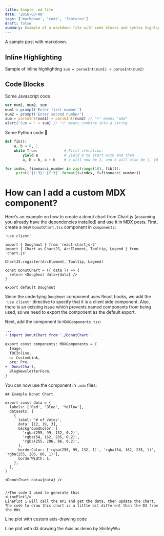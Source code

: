 ```yaml
---
title: Sample .md file
date: '2016-03-08'
tags: ['markdown', 'code', 'features']
draft: false
summary: Example of a markdown file with code blocks and syntax highlighting
---
```


A sample post with markdown.

## Inline Highlighting

Sample of inline highlighting `sum = parseInt(num1) + parseInt(num2)`

## Code Blocks

Some Javascript code

```javascript
var num1, num2, sum
num1 = prompt('Enter first number')
num2 = prompt('Enter second number')
sum = parseInt(num1) + parseInt(num2) // "+" means "add"
alert('Sum = ' + sum) // "+" means combine into a string
```

Some Python code 🐍

```python
def fib():
    a, b = 0, 1
    while True:            # First iteration:
        yield a            # yield 0 to start with and then
        a, b = b, a + b    # a will now be 1, and b will also be 1, (0 + 1)

for index, fibonacci_number in zip(range(10), fib()):
     print('{i:3}: {f:3}'.format(i=index, f=fibonacci_number))
```



# How can I add a custom MDX component?

Here's an example on how to create a donut chart from Chart.js (assuming you already have the dependencies installed) and use it in MDX posts. First, create a new `DonutChart.tsx` component in `components`:

```tsx
'use client'

import { Doughnut } from 'react-chartjs-2'
import { Chart as ChartJS, ArcElement, Tooltip, Legend } from 'chart.js'

ChartJS.register(ArcElement, Tooltip, Legend)

const DonutChart = ({ data }) => {
  return <Doughnut data={data} />
}

export default Doughnut
```

Since the underlying `Doughnut` component uses React hooks, we add the `'use client'` directive to specify that it is a client side component. Also, there is an existing issue which prevents named components from being used, so we need to export the component as the default export.

Next, add the component to `MDXComponents.tsx`:

```diff
...
+ import DonutChart from './DonutChart'

export const components: MDXComponents = {
  Image,
  TOCInline,
  a: CustomLink,
  pre: Pre,
+  DonutChart,
  BlogNewsletterForm,
}
```

You can now use the component in `.mdx` files:

```mdx
## Example Donut Chart

export const data = {
  labels: ['Red', 'Blue', 'Yellow'],
  datasets: [
    {
      label: '# of Votes',
      data: [12, 19, 3],
      backgroundColor: [
        'rgba(255, 99, 132, 0.2)',
        'rgba(54, 162, 235, 0.2)',
        'rgba(255, 206, 86, 0.2)',
      ],
      borderColor: ['rgba(255, 99, 132, 1)', 'rgba(54, 162, 235, 1)', 'rgba(255, 206, 86, 1)'],
      borderWidth: 1,
    },
  ],
}

<DonutChart data={data} />


//The code I used to generate this
<LinePlot1/>
LinePlot 1 will call the API and get the data, then update the chart. 
The code to draw this chart is a little bit different than the D3 from the HWs
```

Line plot with custom axis-drawing code

<LinePlot1> </LinePlot1>


Line plot with d3 drawing the Axis as demo by ShirleyWu

<SWLine></SWLine>